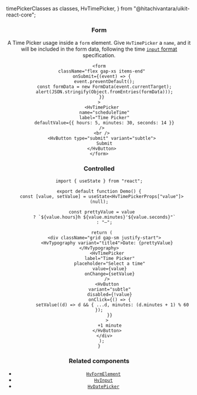   timePickerClasses as classes,
  HvTimePicker,
} from "@hitachivantara/uikit-react-core";


<Header
  params={{ name: "TimePicker", classes }}
  Component={HvTimePicker}
  componentName="HvTimePicker"
  controls={{
    label: { type: "text", defaultValue: "Time" },
    required: { defaultValue: false },
    readOnly: { defaultValue: false },
    disabled: { defaultValue: false },
    showSeconds: { defaultValue: true },
    timeFormat: { type: "radio", defaultValue: "24" },
  }}
  componentProps={{
    defaultValue: { hours: 20, minutes: 21, seconds: 22 },
  }}
/>

### Form

A Time Picker usage inside a `form` element. Give `HvTimePicker` a `name`, and it will be included in the form data,
following the time [`input` format](https://developer.mozilla.org/en-US/docs/Web/HTML/Element/input/time) specification.

```tsx live
<form
  className="flex gap-xs items-end"
  onSubmit={(event) => {
    event.preventDefault();
    const formData = new FormData(event.currentTarget);
    alert(JSON.stringify(Object.fromEntries(formData)));
  }}
>
  <HvTimePicker
    name="scheduleTime"
    label="Time Picker"
    defaultValue={{ hours: 5, minutes: 30, seconds: 14 }}
  />
  <br />
  <HvButton type="submit" variant="subtle">
    Submit
  </HvButton>
</form>
```

### Controlled

```tsx live
import { useState } from "react";

export default function Demo() {
  const [value, setValue] = useState<HvTimePickerProps["value"]>(null);

  const prettyValue = value
    ? `${value.hours}h ${value.minutes}'${value.seconds}"`
    : "—";

  return (
    <div className="grid gap-sm justify-start">
      <HvTypography variant="title4">Date: {prettyValue}</HvTypography>
      <HvTimePicker
        label="Time Picker"
        placeholder="Select a time"
        value={value}
        onChange={setValue}
      />
      <HvButton
        variant="subtle"
        disabled={!value}
        onClick={() => {
          setValue((d) => d && { ...d, minutes: (d.minutes + 1) % 60 });
        }}
      >
        +1 minute
      </HvButton>
    </div>
  );
}
```

### Related components

- [`HvFormElement`](/components/form-element)
- [`HvInput`](/components/input)
- [`HvDatePicker`](/components/date-picker)
